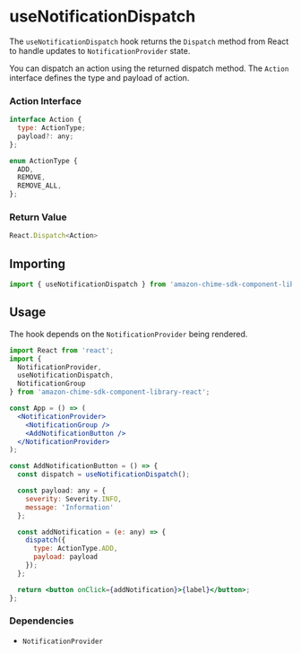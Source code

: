 <Meta title="UI Hooks/Notification/useNotificationDispatch" />

# useNotificationDispatch

The `useNotificationDispatch` hook returns the `Dispatch` method from React to handle updates to `NotificationProvider` state.

You can dispatch an action using the returned dispatch method. The `Action` interface defines the type and payload of action.

### Action Interface

```javascript
interface Action {
  type: ActionType;
  payload?: any;
};

enum ActionType {
  ADD,
  REMOVE,
  REMOVE_ALL,
};
```

### Return Value

```javascript
React.Dispatch<Action>
```

## Importing

```javascript
import { useNotificationDispatch } from 'amazon-chime-sdk-component-library-react';
```

## Usage

The hook depends on the `NotificationProvider` being rendered.

```jsx
import React from 'react';
import {
  NotificationProvider,
  useNotificationDispatch,
  NotificationGroup
} from 'amazon-chime-sdk-component-library-react';

const App = () => (
  <NotificationProvider>
    <NotificationGroup />
    <AddNotificationButton />
  </NotificationProvider>
);

const AddNotificationButton = () => {
  const dispatch = useNotificationDispatch();

  const payload: any = {
    severity: Severity.INFO,
    message: 'Information'
  };

  const addNotification = (e: any) => {
    dispatch({
      type: ActionType.ADD,
      payload: payload
    });
  };

  return <button onClick={addNotification}>{label}</button>;
};
```

### Dependencies

- `NotificationProvider`
